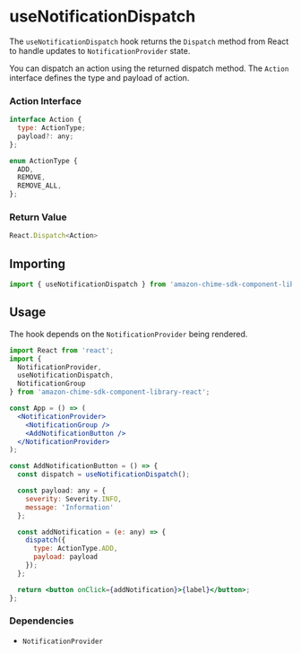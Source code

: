 <Meta title="UI Hooks/Notification/useNotificationDispatch" />

# useNotificationDispatch

The `useNotificationDispatch` hook returns the `Dispatch` method from React to handle updates to `NotificationProvider` state.

You can dispatch an action using the returned dispatch method. The `Action` interface defines the type and payload of action.

### Action Interface

```javascript
interface Action {
  type: ActionType;
  payload?: any;
};

enum ActionType {
  ADD,
  REMOVE,
  REMOVE_ALL,
};
```

### Return Value

```javascript
React.Dispatch<Action>
```

## Importing

```javascript
import { useNotificationDispatch } from 'amazon-chime-sdk-component-library-react';
```

## Usage

The hook depends on the `NotificationProvider` being rendered.

```jsx
import React from 'react';
import {
  NotificationProvider,
  useNotificationDispatch,
  NotificationGroup
} from 'amazon-chime-sdk-component-library-react';

const App = () => (
  <NotificationProvider>
    <NotificationGroup />
    <AddNotificationButton />
  </NotificationProvider>
);

const AddNotificationButton = () => {
  const dispatch = useNotificationDispatch();

  const payload: any = {
    severity: Severity.INFO,
    message: 'Information'
  };

  const addNotification = (e: any) => {
    dispatch({
      type: ActionType.ADD,
      payload: payload
    });
  };

  return <button onClick={addNotification}>{label}</button>;
};
```

### Dependencies

- `NotificationProvider`
